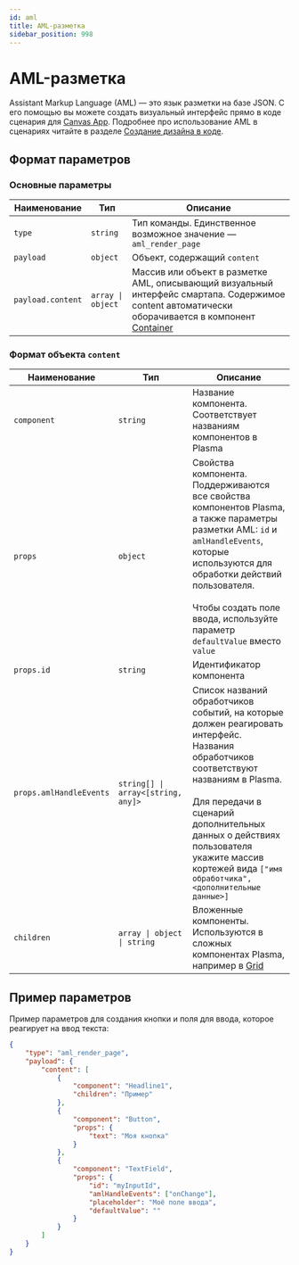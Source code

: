 ```yaml
---
id: aml
title: AML-разметка
sidebar_position: 998
---
```


# AML-разметка

Assistant Markup Language (AML) — это язык разметки на базе JSON. С его помощью вы можете создать визуальный интерфейс прямо в коде сценария для [Canvas App](https://developers.sber.ru/docs/ru/salute/basics/canvasapp). Подробнее про использование AML в сценариях читайте в разделе [Создание дизайна в коде](https://developers.sber.ru/docs/ru/salute/app-design-guidelines/ui/AML).

## Формат параметров

### Основные параметры

| Наименование      | Тип                              | Описание                                                                                                                             |
| ----------------- | -------------------------------- | ------------------------------------------------------------------------------------------------------------------------------------ |
| `type`            | `string`                         | Тип команды. Единственное возможное значение — `aml_render_page`                                                                     |
| `payload`         | `object`                         | Объект, содержащий `content`                                                                                                         |
| `payload.content` | <code>array &#124; object</code> | Массив или объект в разметке AML, описывающий визуальный интерфейс смартапа. Содержимое content автоматически оборачивается в компонент [Container](https://plasma.sberdevices.ru/ui/components/grid#container) |

### Формат объекта `content`

| Наименование            | Тип                                               | Описание                                                                                                                                                                                                                                                                                             |
| ----------------------- | ------------------------------------------------- | ---------------------------------------------------------------------------------------------------------------------------------------------------------------------------------------------------------------------------------------------------------------------------------------------------- |
| `component`             | `string`                                          | Название компонента. Соответствует названиям компонентов в Plasma                                                                                                                                                                                                                                    |
| `props`                 | `object`                                          | Свойства компонента. Поддерживаются все свойства компонентов Plasma, а также параметры разметки AML: `id` и `amlHandleEvents`, которые используются для обработки действий пользователя.<br /><br />Чтобы создать поле ввода, используйте параметр `defaultValue` вместо `value`                     |
| `props.id`              | `string`                                          | Идентификатор компонента                                                                                                                                                                                                                                                                             |
| `props.amlHandleEvents` | <code>string[] &#124; array<[string, any]></code> | Список названий обработчиков событий, на которые должен реагировать интерфейс. Названия обработчиков соответствуют названиям в Plasma.<br /><br />Для передачи в сценарий дополнительных данных о действиях пользователя укажите массив кортежей вида `["имя обработчика", <дополнительные данные>]` |
| `children`              | <code>array &#124; object &#124; string</code>    | Вложенные компоненты. Используются в сложных компонентах Plasma, например в [Grid](https://plasma.sberdevices.ru/ui/components/grid)                                                                                                                                                                 |

## Пример параметров

Пример параметров для создания кнопки и поля для ввода, которое реагирует на ввод текста:

```json
{
    "type": "aml_render_page",
    "payload": {
        "content": [
            {
                "component": "Headline1",
                "children": "Пример"
            },
            {
                "component": "Button",
                "props": {
                    "text": "Моя кнопка"
                }
            },
            {
                "component": "TextField",
                "props": {
                    "id": "myInputId",
                    "amlHandleEvents": ["onChange"],
                    "placeholder": "Моё поле ввода",
                    "defaultValue": ""
                }
            }
        ]
    }
}
```

